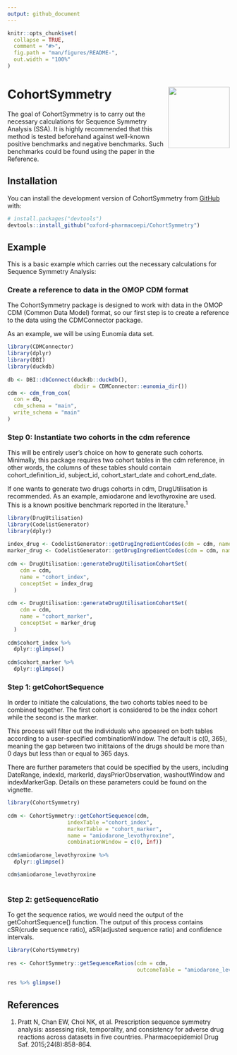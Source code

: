 ```yaml
---
output: github_document
---
```

 
<!-- README.md is generated from README.Rmd. Please edit that file -->
 
```r
knitr::opts_chunk$set(
  collapse = TRUE,
  comment = "#>",
  fig.path = "man/figures/README-",
  out.width = "100%"
)
```
 
# CohortSymmetry <img src="man/figures/CSHex.png" align="right" height="139"/>
 
<!-- badges: start -->
<!-- badges: end -->
 
The goal of CohortSymmetry is to carry out the necessary calculations for Sequence Symmetry Analysis (SSA). It is highly recommended that this method is tested beforehand against well-known positive benchmarks and negative benchmarks. Such benchmarks could be found using the paper in the Reference.
 
## Installation
 
You can install the development version of CohortSymmetry from [GitHub](https://github.com/) with:
 
``` r
# install.packages("devtools")
devtools::install_github("oxford-pharmacoepi/CohortSymmetry")
```
 
## Example
 
This is a basic example which carries out the necessary calculations for Sequence Symmetry Analysis:
 
### Create a reference to data in the OMOP CDM format 
The CohortSymmetry package is designed to work with data in the OMOP CDM (Common Data Model) format, so our first step is to create a reference to the data using the CDMConnector package.
 
As an example, we will be using Eunomia data set.
```r
library(CDMConnector)
library(dplyr)
library(DBI)
library(duckdb)
 
db <- DBI::dbConnect(duckdb::duckdb(), 
                     dbdir = CDMConnector::eunomia_dir())
cdm <- cdm_from_con(
  con = db,
  cdm_schema = "main",
  write_schema = "main"
)
```
 
### Step 0: Instantiate two cohorts in the cdm reference
 
This will be entirely user's choice on how to generate such cohorts. Minimally, this package requires two cohort tables in the cdm reference, in other words, the columns of these tables should contain cohort_definition_id, subject_id, cohort_start_date and cohort_end_date.
 
If one wants to generate two drugs cohorts in cdm, DrugUtilisation is recommended. As an example, amiodarone and levothyroxine are used. This is a known positive benchmark reported in the literature.<sup>1</sup>
 
```r
library(DrugUtilisation)
library(CodelistGenerator)
library(dplyr)
 
index_drug <- CodelistGenerator::getDrugIngredientCodes(cdm = cdm, name = "amiodarone")
marker_drug <- CodelistGenerator::getDrugIngredientCodes(cdm = cdm, name = "levothyroxine")
 
cdm <- DrugUtilisation::generateDrugUtilisationCohortSet(
    cdm = cdm,
    name = "cohort_index",
    conceptSet = index_drug
  )
 
cdm <- DrugUtilisation::generateDrugUtilisationCohortSet(
    cdm = cdm,
    name = "cohort_marker",
    conceptSet = marker_drug
  )
 
cdm$cohort_index %>%
  dplyr::glimpse()
 
cdm$cohort_marker %>%
  dplyr::glimpse()
```
 
### Step 1: getCohortSequence
 
In order to initiate the calculations, the two cohorts tables need to be combined together. The first cohort is considered to be the index cohort while the second is the marker.
 
This process will filter out the individuals who appeared on both tables according to a user-specified combinationWindow. The default is c(0, 365), meaning the gap between two inititaions of the drugs should be more than 0 days but less than or equal to 365 days.
 
There are further parameters that could be specified by the users, including DateRange,
indexId, markerId, daysPriorObservation, washoutWindow and indexMarkerGap. Details on 
these parameters could be found on the vignette.
 
```r
library(CohortSymmetry)
 
cdm <- CohortSymmetry::getCohortSequence(cdm,
                   indexTable ="cohort_index",
                   markerTable = "cohort_marker",
                   name = "amiodarone_levothyroxine",
                   combinationWindow = c(0, Inf))
 
cdm$amiodarone_levothyroxine %>%
  dplyr::glimpse()

cdm$amiodarone_levothyroxine
 
```

### Step 2: getSequenceRatio
 
To get the sequence ratios, we would need the output of the getCohortSequence() function. 
The output of this process contains cSR(crude sequence ratio), aSR(adjusted sequence ratio) and confidence intervals.

```r
library(CohortSymmetry)
 
res <- CohortSymmetry::getSequenceRatios(cdm = cdm,
                                         outcomeTable = "amiodarone_levothyroxine")
 
res %>% glimpse()
```

## References
1. Pratt N, Chan EW, Choi NK, et al. Prescription sequence symmetry analysis: assessing risk, temporality, and consistency for adverse drug reactions across datasets in five countries. Pharmacoepidemiol Drug Saf. 2015;24(8):858-864.
